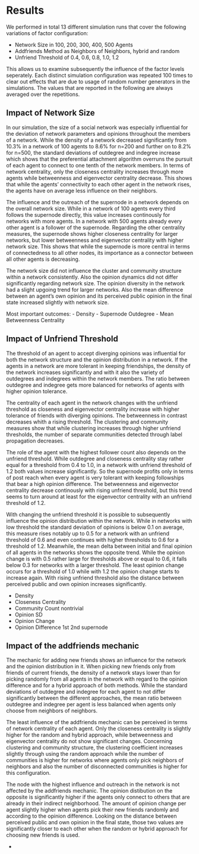 # Results

We performed in total 13 different simulation runs that cover the following variations of factor configuration:

- Network Size in 100, 200, 300, 400, 500 Agents
- Addfriends Method as Neighbors of Neighbors, hybrid and random
- Unfriend Threshold of 0.4, 0.6, 0.8, 1.0, 1.2

This allows us to examine subsequently the influence of the factor levels seperately. Each distinct simulation configuration was repeated 100 times to clear out effects that are due to usage of random number generators in the simulations. The values that are reported in the following are always averaged over the repetitions.



## Impact of Network Size

In our simulation, the size of a social network was especially influential for the deviation of network parameters and opinions throughout the members of a network. While the density of a network decreased significantly from 10.3% in a network of 100 agents to 8.6% for n=200 and further on to 8.2% for n=500, the standard deviations of outdegree and indegree increase which shows that the preferential attachment algorithm overruns the pursuit of each agent to connect to one tenth of the network members. In terms of network centrality, only the closeness centrality increases through more agents while betweenness and eigenvector centrality decrease. This shows that while the agents' connectivity to each other agent in the network rises, the agents have on average less influence on their neighbors.

The influence and the outreach of the supernode in a network depends on the overall network size. While in a network of 100 agents every third follows the supernode directly, this value increases continously for networks with more agents. In a network with 500 agents already every other agent is a follower of the supernode. Regarding the other centrality measures, the supernode shows higher closeness centrality for larger networks, but lower betweenness and eigenvector centrality with higher network size. This shows that while the supernode is more central in terms of connectedness to all other nodes, its importance as a connector between all other agents is decreasing.

The network size did not influence the cluster and community structure within a network consistently. Also the opinion dynamics did not differ significantly regarding network size. The opinion diversity in the network had a slight upgoing trend for larger networks. Also the mean difference between an agent's own opinion and its perceived public opinion in the final state increased slightly with network size.

Most important outcomes:
- Density
- Supernode Outdegree
- Mean Betweenness Centrality


## Impact of Unfriend Threshold

The threshold of an agent to accept diverging opinions was influential for both the network structure and the opinion distribution in a network. If the agents in a network are more tolerant in keeping friendships, the density of the network increases significantly and with it also the variety of outdegrees and indegrees within the network members. The ratio between outdegree and indegree gets more balanced for networks of agents with higher opinion tolerance.

The centrality of each agent in the network changes with the unfriend threshold as closeness and eigenvector centrality increase with higher tolerance of friends with diverging opinions. The betweenness in contrast decreases whith a rising threshold. The clustering and community measures show that while clustering increases through higher unfriend thresholds, the number of separate communities detected through label propagation decreases.

The role of the agent with the highest follower count also depends on the unfriend threshold. While outdegree and closeness centrality stay rather equal for a threshold from 0.4 to 1.0, in a network with unfriend threshold of 1.2 both values increase significantly. So the supernode profits only in terms of post reach when every agent is very tolerant with keeping followships that bear a high opinion difference. The betweenness and eigenvector centrality decrease continously with rising unfriend threshold, but this trend seems to turn around at least for the eigenvector centrality with an unfriend threshold of 1.2.

With changing the unfriend threshold it is possible to subsequently influence the opinion distribution within the network. While in networks with low threshold the standard deviation of opinions is below 0.1 on average, this measure rises notably up to 0.5 for a network with an unfriend threshold of 0.6 and even continues with higher thresholds to 0.6 for a threshold of 1.2. Meanwhile, the mean delta between initial and final opinion of all agents in the networks shows the opposite trend. While the opinion change is with 0.5 rather large for thresholds above or equal to 0.6, it falls below 0.3 for networks with a larger threshold. The least opinion change occurs for a threshold of 1.0 while with 1.2 the opinion change starts to increase again. With rising unfriend threshold also the distance between perceived public and own opinion increases significantly.

- Density
- Closeness Centrality
- Community Count nontrivial
- Opinion SD
- Opinion Change
- Opinion Difference 1st 2nd supernode

## Impact of the addfriends mechanic

The mechanic for adding new friends shows an influence for the network and the opinion distribution in it. When picking new friends only from friends of current friends, the density of a network stays lower than for picking randomly from all agents in the network with regard to the opinion difference and for a hybrid approach of both methods. While the standard deviations of outdegree and indegree for each agent to not differ significantly between the different approaches, the mean ratio between outdegree and indegree per agent is less balanced when agents only choose from neighbors of neighbors.

The least influence of the addfriends mechanic can be perceived in terms of network centrality of each agent. Only the closeness centrality is slightly higher for the random and hybrid approach, while betweenness and eigenvector centrality do not show significant changes. Concerning clustering and community structure, the clustering coefficient increases slightly through using the random approach while the number of communities is higher for networks where agents only pick neighbors of neighbors and also the number of disconnected communities is higher for this configuration.

The node with the highest influence and outreach in the network is not affected by the addfriends mechanic. The opinion distibution on the opposite is significantly higher if the agents only connect to others that are already in their indirect neighborhood. The amount of opinion change per agent slightly higher when agents pick their new friends randomly and according to the opinion difference. Looking on the distance between perceived public and own opinion in the final state, those two values are significantly closer to each other when the random or hybrid approach for choosing new friends is used.

- 